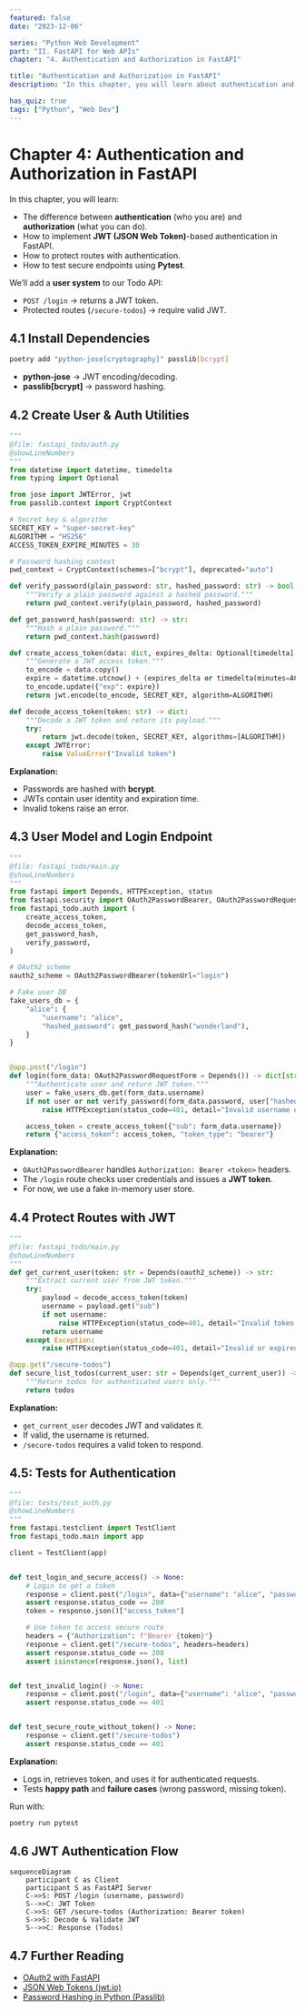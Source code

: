 ```yaml
---
featured: false
date: "2023-12-06"

series: "Python Web Development"
part: "II. FastAPI for Web APIs"
chapter: "4. Authentication and Authorization in FastAPI"

title: "Authentication and Authorization in FastAPI"
description: "In this chapter, you will learn about authentication and authorization using FastAPI. We'll also learn about JWT (JSON Web Token) based authentication."

has_quiz: true
tags: ["Python", "Web Dev"]
---
```


# Chapter 4: Authentication and Authorization in FastAPI

In this chapter, you will learn:

* The difference between **authentication** (who you are) and **authorization** (what you can do).
* How to implement **JWT (JSON Web Token)**-based authentication in FastAPI.
* How to protect routes with authentication.
* How to test secure endpoints using **Pytest**.

We’ll add a **user system** to our Todo API:

* `POST /login` → returns a JWT token.
* Protected routes (`/secure-todos`) → require valid JWT.

## 4.1 Install Dependencies

```bash
poetry add "python-jose[cryptography]" passlib[bcrypt]
```

* **python-jose** → JWT encoding/decoding.
* **passlib\[bcrypt]** → password hashing.

## 4.2 Create User & Auth Utilities

```python
"""
@file: fastapi_todo/auth.py
@showLineNumbers
"""
from datetime import datetime, timedelta
from typing import Optional

from jose import JWTError, jwt
from passlib.context import CryptContext

# Secret key & algorithm
SECRET_KEY = "super-secret-key"
ALGORITHM = "HS256"
ACCESS_TOKEN_EXPIRE_MINUTES = 30

# Password hashing context
pwd_context = CryptContext(schemes=["bcrypt"], deprecated="auto")

def verify_password(plain_password: str, hashed_password: str) -> bool:
    """Verify a plain password against a hashed password."""
    return pwd_context.verify(plain_password, hashed_password)

def get_password_hash(password: str) -> str:
    """Hash a plain password."""
    return pwd_context.hash(password)

def create_access_token(data: dict, expires_delta: Optional[timedelta] = None) -> str:
    """Generate a JWT access token."""
    to_encode = data.copy()
    expire = datetime.utcnow() + (expires_delta or timedelta(minutes=ACCESS_TOKEN_EXPIRE_MINUTES))
    to_encode.update({"exp": expire})
    return jwt.encode(to_encode, SECRET_KEY, algorithm=ALGORITHM)

def decode_access_token(token: str) -> dict:
    """Decode a JWT token and return its payload."""
    try:
        return jwt.decode(token, SECRET_KEY, algorithms=[ALGORITHM])
    except JWTError:
        raise ValueError("Invalid token")
```

**Explanation:**

* Passwords are hashed with **bcrypt**.
* JWTs contain user identity and expiration time.
* Invalid tokens raise an error.

## 4.3 User Model and Login Endpoint

```python
"""
@file: fastapi_todo/main.py
@showLineNumbers
"""
from fastapi import Depends, HTTPException, status
from fastapi.security import OAuth2PasswordBearer, OAuth2PasswordRequestForm
from fastapi_todo.auth import (
    create_access_token,
    decode_access_token,
    get_password_hash,
    verify_password,
)

# OAuth2 scheme
oauth2_scheme = OAuth2PasswordBearer(tokenUrl="login")

# Fake user DB
fake_users_db = {
    "alice": {
        "username": "alice",
        "hashed_password": get_password_hash("wonderland"),
    }
}


@app.post("/login")
def login(form_data: OAuth2PasswordRequestForm = Depends()) -> dict[str, str]:
    """Authenticate user and return JWT token."""
    user = fake_users_db.get(form_data.username)
    if not user or not verify_password(form_data.password, user["hashed_password"]):
        raise HTTPException(status_code=401, detail="Invalid username or password")

    access_token = create_access_token({"sub": form_data.username})
    return {"access_token": access_token, "token_type": "bearer"}
```

**Explanation:**

* `OAuth2PasswordBearer` handles `Authorization: Bearer <token>` headers.
* The `/login` route checks user credentials and issues a **JWT token**.
* For now, we use a fake in-memory user store.

## 4.4 Protect Routes with JWT

```python
"""
@file: fastapi_todo/main.py
@showLineNumbers
"""
def get_current_user(token: str = Depends(oauth2_scheme)) -> str:
    """Extract current user from JWT token."""
    try:
        payload = decode_access_token(token)
        username = payload.get("sub")
        if not username:
            raise HTTPException(status_code=401, detail="Invalid token payload")
        return username
    except Exception:
        raise HTTPException(status_code=401, detail="Invalid or expired token")

@app.get("/secure-todos")
def secure_list_todos(current_user: str = Depends(get_current_user)) -> list[Todo]:
    """Return todos for authenticated users only."""
    return todos
```

**Explanation:**

* `get_current_user` decodes JWT and validates it.
* If valid, the username is returned.
* `/secure-todos` requires a valid token to respond.

## 4.5: Tests for Authentication

```python
"""
@file: tests/test_auth.py
@showLineNumbers
"""
from fastapi.testclient import TestClient
from fastapi_todo.main import app

client = TestClient(app)


def test_login_and_secure_access() -> None:
    # Login to get a token
    response = client.post("/login", data={"username": "alice", "password": "wonderland"})
    assert response.status_code == 200
    token = response.json()["access_token"]

    # Use token to access secure route
    headers = {"Authorization": f"Bearer {token}"}
    response = client.get("/secure-todos", headers=headers)
    assert response.status_code == 200
    assert isinstance(response.json(), list)


def test_invalid_login() -> None:
    response = client.post("/login", data={"username": "alice", "password": "wrong"})
    assert response.status_code == 401


def test_secure_route_without_token() -> None:
    response = client.get("/secure-todos")
    assert response.status_code == 401
```

**Explanation:**

* Logs in, retrieves token, and uses it for authenticated requests.
* Tests **happy path** and **failure cases** (wrong password, missing token).

Run with:

```bash
poetry run pytest
```

## 4.6 JWT Authentication Flow

```mermaid
sequenceDiagram
    participant C as Client
    participant S as FastAPI Server
    C->>S: POST /login (username, password)
    S-->>C: JWT Token
    C->>S: GET /secure-todos (Authorization: Bearer token)
    S->>S: Decode & Validate JWT
    S-->>C: Response (Todos)
```

## 4.7 Further Reading

* [OAuth2 with FastAPI](https://fastapi.tiangolo.com/tutorial/security/oauth2-jwt/)
* [JSON Web Tokens (jwt.io)](https://jwt.io/)
* [Password Hashing in Python (Passlib)](https://passlib.readthedocs.io/)

